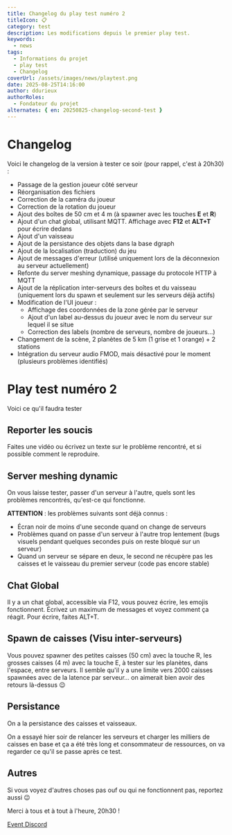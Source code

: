 ```yaml
---
title: Changelog du play test numéro 2
titleIcon: 📋
category: test
description: Les modifications depuis le premier play test.
keywords:
  - news
tags:
  - Informations du projet
  - play test
  - Changelog
coverUrl: /assets/images/news/playtest.png
date: 2025-08-25T14:16:00
author: ddurieux
authorRoles:
  - Fondateur du projet
alternates: { en: 20250825-changelog-second-test }
---
```


# Changelog

Voici le changelog de la version à tester ce soir (pour rappel, c'est à 20h30) :

- Passage de la gestion joueur côté serveur
- Réorganisation des fichiers
- Correction de la caméra du joueur
- Correction de la rotation du joueur
- Ajout des boîtes de 50 cm et 4 m (à spawner avec les touches **E** et **R**)
- Ajout d'un chat global, utilisant MQTT. Affichage avec **F12** et **ALT+T** pour écrire dedans
- Ajout d'un vaisseau
- Ajout de la persistance des objets dans la base dgraph
- Ajout de la localisation (traduction) du jeu
- Ajout de messages d'erreur (utilisé uniquement lors de la déconnexion au serveur actuellement)
- Refonte du server meshing dynamique, passage du protocole HTTP à MQTT
- Ajout de la réplication inter-serveurs des boîtes et du vaisseau (uniquement lors du spawn et seulement sur les serveurs déjà actifs)
- Modification de l'UI joueur :
  - Affichage des coordonnées de la zone gérée par le serveur
  - Ajout d'un label au-dessus du joueur avec le nom du serveur sur lequel il se situe
  - Correction des labels (nombre de serveurs, nombre de joueurs...)
- Changement de la scène, 2 planètes de 5 km (1 grise et 1 orange) + 2 stations
- Intégration du serveur audio FMOD, mais désactivé pour le moment (plusieurs problèmes identifiés)

# Play test numéro 2

Voici ce qu'il faudra tester

## Reporter les soucis

Faites une vidéo ou écrivez un texte sur le problème rencontré, et si possible comment le reproduire.

## Server meshing dynamic

On vous laisse tester, passer d'un serveur à l'autre, quels sont les problèmes rencontrés, qu'est-ce qui fonctionne.

**ATTENTION** : les problèmes suivants sont déjà connus :

- Écran noir de moins d'une seconde quand on change de serveurs
- Problèmes quand on passe d'un serveur à l'autre trop lentement (bugs visuels pendant quelques secondes puis on reste bloqué sur un serveur)
- Quand un serveur se sépare en deux, le second ne récupère pas les caisses et le vaisseau du premier serveur (code pas encore stable)

## Chat Global

Il y a un chat global, accessible via F12, vous pouvez écrire, les emojis fonctionnent. Écrivez un maximum de messages et voyez comment ça réagit.
Pour écrire, faites ALT+T.

## Spawn de caisses (Visu inter-serveurs)

Vous pouvez spawner des petites caisses (50 cm) avec la touche R, les grosses caisses (4 m) avec la touche E, à tester sur les planètes, dans l'espace, entre serveurs.
Il semble qu'il y a une limite vers 2000 caisses spawnées avec de la latence par serveur... on aimerait bien avoir des retours là-dessus 😉

## Persistance

On a la persistance des caisses et vaisseaux.

On a essayé hier soir de relancer les serveurs et charger les milliers de caisses en base et ça a été très long et consommateur de ressources, on va regarder ce qu'il se passe après ce test.

## Autres

Si vous voyez d'autres choses pas ouf ou qui ne fonctionnent pas, reportez aussi 😉

Merci à tous et à tout à l'heure, 20h30 !

[Event Discord](https://discord.com/events/1399325839665004554/1402189058469396585)
